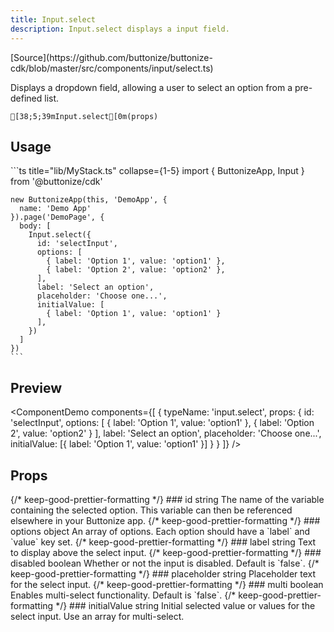 ```yaml
---
title: Input.select
description: Input.select displays a input field.
---
```




<FrameworkSelect>
	<FrameworkContent>
		<Fragment slot="cdk">
			[Source](https://github.com/buttonize/buttonize-cdk/blob/master/src/components/input/select.ts)
		</Fragment>
	</FrameworkContent>
</FrameworkSelect>

Displays a dropdown field, allowing a user to select an option from a pre-defined list.

```ansi frame="none"
[38;5;39mInput.select[0m(props)
```

## Usage

<FrameworkContent>
   <Fragment slot="cdk">
    ```ts title="lib/MyStack.ts" collapse={1-5}
    import { ButtonizeApp, Input } from '@buttonize/cdk'

    new ButtonizeApp(this, 'DemoApp', {
      name: 'Demo App'
    }).page('DemoPage', {
      body: [
        Input.select({
          id: 'selectInput',
          options: [
            { label: 'Option 1', value: 'option1' },
            { label: 'Option 2', value: 'option2' },
          ],
          label: 'Select an option',
          placeholder: 'Choose one...',
          initialValue: [
            { label: 'Option 1', value: 'option1' }
          ],
        })
      ]
    })
    ```

   </Fragment>
</FrameworkContent>

## Preview

<ComponentDemo
	components={[
		{
			typeName: 'input.select',
			props: {
				id: 'selectInput',
				options: [
					{ label: 'Option 1', value: 'option1' },
					{ label: 'Option 2', value: 'option2' }
				],
				label: 'Select an option',
				placeholder: 'Choose one...',
				initialValue: [{ label: 'Option 1', value: 'option1' }]
			}
		}
	]}
/>

## Props

<FrameworkContent>
	<Fragment slot="cdk">
		<PropDescription>
			<Fragment slot="title">
				{/* keep-good-prettier-formatting */}
				### id
			</Fragment>
			<PropMarker slot="markers" type="required" />
			<Fragment slot="type">string</Fragment>
			<Fragment slot="description">
				The name of the variable containing the selected option. This variable
				can then be referenced elsewhere in your Buttonize app.
			</Fragment>
		</PropDescription>
		<PropDescription>
			<Fragment slot="title">
				{/* keep-good-prettier-formatting */}
				### options
			</Fragment>
			<PropMarker slot="markers" type="required" />
			<Fragment slot="type">object</Fragment>
			<Fragment slot="description">
				An array of options. Each option should have a `label` and `value` key
				set.
			</Fragment>
		</PropDescription>
		<PropDescription>
			<Fragment slot="title">
				{/* keep-good-prettier-formatting */}
				### label
			</Fragment>
			<PropMarker slot="markers" type="optional" />
			<Fragment slot="type">string</Fragment>
			<Fragment slot="description">
				Text to display above the select input.
			</Fragment>
		</PropDescription>
		<PropDescription>
			<Fragment slot="title">
				{/* keep-good-prettier-formatting */}
				### disabled
			</Fragment>
			<PropMarker slot="markers" type="optional" />
			<Fragment slot="type">boolean</Fragment>
			<Fragment slot="description">
				Whether or not the input is disabled. Default is `false`.
			</Fragment>
		</PropDescription>
		<PropDescription>
			<Fragment slot="title">
				{/* keep-good-prettier-formatting */}
				### placeholder
			</Fragment>
			<PropMarker slot="markers" type="optional" />
			<Fragment slot="type">string</Fragment>
			<Fragment slot="description">
				Placeholder text for the select input.
			</Fragment>
		</PropDescription>
		<PropDescription>
			<Fragment slot="title">
				{/* keep-good-prettier-formatting */}
				### multi
			</Fragment>
			<PropMarker slot="markers" type="optional" />
			<Fragment slot="type">boolean</Fragment>
			<Fragment slot="description">
				Enables multi-select functionality. Default is `false`.
			</Fragment>
		</PropDescription>
		<PropDescription>
			<Fragment slot="title">
				{/* keep-good-prettier-formatting */}
				### initialValue
			</Fragment>
			<PropMarker slot="markers" type="optional" />
			<Fragment slot="type">string</Fragment>
			<Fragment slot="description">
				Initial selected value or values for the select input. Use an array for
				multi-select.
			</Fragment>
		</PropDescription>
		<SpacingProps />
	</Fragment>
</FrameworkContent>
